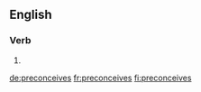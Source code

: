 ==English==

===Verb===
{{head|en}}

# {{en-third-person singular of|preconceive}}

[[de:preconceives]]
[[fr:preconceives]]
[[fi:preconceives]]